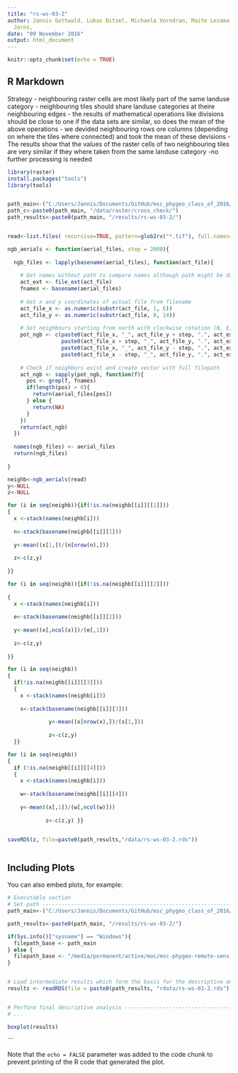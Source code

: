 ```yaml
---
title: "rs-ws-03-2"
author: Jannis Gottwald, Lukas Ditzel, Michaela Vorndran, Maite Lezama Valdez, Alexander
  Jorns,
date: "09 November 2016"
output: html_document
---
```


```r
knitr::opts_chunk$set(echo = TRUE)
```

## R Markdown
Strategy
- neighbouring raster cells are most likely part of the same landuse category
- neighbouring tiles should share landuse categories at theire neighbouring edges
- the results of mathematical operations like divisions should be close to one if the data sets are    similar, so does the mean of the above operations
- we devided neighbouring rows ore columns (depending on where the tiles where connected) and took the mean of these devisions
- The results show that the values of the raster cells of two neighbouring tiles are very similar if they where taken from the same landuse category
-no further processing is needed



```r
library(raster)
install.packages("tools")
library(tools)


path_main<-("C:/Users/Jannis/Documents/GitHub/msc_phygeo_class_of_2016/remote_sensing_2016")
path_c<-paste0(path_main, "/data/raster/cross_check/")
path_results<-paste0(path_main, "/results/rs-ws-03-2/")


read<-list.files( recursive=TRUE, pattern=glob2rx("*.tif"), full.names=TRUE)

ngb_aerials <- function(aerial_files, step = 2000){
  
  ngb_files <- lapply(basename(aerial_files), function(act_file){
    
    # Get names without path to compare names although path might be different
    act_ext <- file_ext(act_file)
    fnames <- basename(aerial_files)
    
    # Get x and y coordinates of actual file from filename
    act_file_x <- as.numeric(substr(act_file, 1, 6))
    act_file_y <- as.numeric(substr(act_file, 8, 14))
    
    # Set neighbours starting from north with clockwise rotation (N, E, S, W)
    pot_ngb <- c(paste0(act_file_x, "_", act_file_y + step, ".", act_ext),
                 paste0(act_file_x + step, "_", act_file_y, ".", act_ext),
                 paste0(act_file_x, "_", act_file_y - step, ".", act_ext),
                 paste0(act_file_x - step, "_", act_file_y, ".", act_ext))
    
    # Check if neighburs exist and create vector with full filepath
    act_ngb <- sapply(pot_ngb, function(f){
      pos <- grep(f, fnames)
      if(length(pos) > 0){
        return(aerial_files[pos])
      } else {
        return(NA)
      }
    })
    return(act_ngb)
  })
  
  names(ngb_files) <- aerial_files
  return(ngb_files)
  
}

neighb<-ngb_aerials(read)
y<-NULL
z<-NULL

for (i in seq(neighb)){if(!is.na(neighb[[i]][[1]]))
{
  x <-stack(names(neighb[i]))
  
  n<-stack(basename(neighb[[i]][1]))
  
  y<-mean((x[1,])/(n[nrow(n),]))
  
  z<-c(z,y)
  
}}

for (i in seq(neighb)){if(!is.na(neighb[[i]][[2]]))
  
{
  x <-stack(names(neighb[i]))
  
  e<-stack(basename(neighb[[i]][2]))
  
  y<-mean((x[,ncol(x)])/(e[,1])) 
  
  z<-c(z,y)
  
}}

for (i in seq(neighb))
{
  if(!is.na(neighb[[i]][[3]]))
  { 
    x <-stack(names(neighb[i]))
    
    s<-stack(basename(neighb[[i]][3]))
             
             y<-mean((x[nrow(x),])/(s[1,]))
             
             z<-c(z,y)
  }}

for (i in seq(neighb))
{
  if (!is.na(neighb[[i]][[4]])) 
  {
    x <-stack(names(neighb[i]))
    
    w<-stack(basename(neighb[[i]][4]))
    
    y<-mean((x[,1])/(w[,ncol(w)])) 
            
            z<-c(z,y) }}


saveRDS(z, file=paste0(path_results,"rdata/rs-ws-03-2.rds"))



```

## Including Plots

You can also embed plots, for example:

```r
# Executable section
# Set path ---------------------------------------------------------------------
path_main<-("C:/Users/Jannis/Documents/GitHub/msc_phygeo_class_of_2016/remote_sensing_2016")

path_results<-paste0(path_main, "/results/rs-ws-03-2/")

if(Sys.info()["sysname"] == "Windows"){
  filepath_base <- path_main
} else {
  filepath_base <- "/media/permanent/active/moc/msc-phygeo-remote-sensing-2016/"
}


# Load intermediate results which form the basis for the descriptive analysis --
results <- readRDS(file = paste0(path_results, "rdata/rs-ws-03-2.rds"))


# Perform final descriptive analysis -------------------------------------------
# ...

boxplot(results)
```
```

Note that the `echo = FALSE` parameter was added to the code chunk to prevent printing of the R code that generated the plot.
